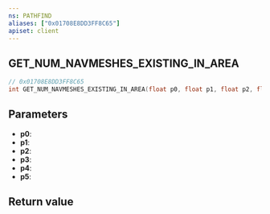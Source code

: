 ```yaml
---
ns: PATHFIND
aliases: ["0x01708E8DD3FF8C65"]
apiset: client
---
```

## GET_NUM_NAVMESHES_EXISTING_IN_AREA

```c
// 0x01708E8DD3FF8C65
int GET_NUM_NAVMESHES_EXISTING_IN_AREA(float p0, float p1, float p2, float p3, float p4, float p5);
```


## Parameters
* **p0**:
* **p1**:
* **p2**:
* **p3**:
* **p4**:
* **p5**:

## Return value